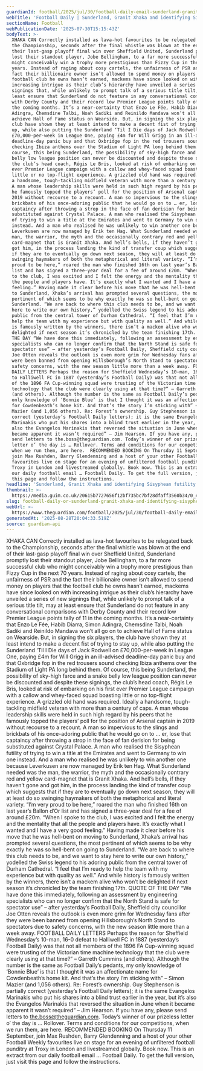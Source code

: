 ```yaml
---
guardianId: football/2025/jul/30/football-daily-email-sunderland-granit-xhaka
webTitle: 'Football Daily | Sunderland, Granit Xhaka and identifying Sisyphean futility'
sectionName: Football
webPublicationDate: '2025-07-30T15:15:43Z'
bodyText: >-
  XHAKA CAN Correctly installed as lava-hot favourites to be relegated back to
  the Championship, seconds after the final whistle was blown at the end of
  their last-gasp playoff final win over Sheffield United, Sunderland promptly
  lost their standout player, Jobe Bellingham, to a far more successful club who
  might conceivably win a trophy more prestigious than Fizzy Cup in the next 70
  years. Instead of raging about cosy cartels, the unfairness of PSR and the
  fact their billionaire owner isn’t allowed to spend money on players that the
  football club he owns hasn’t earned, mackems have since looked on with
  increasing intrigue as their club’s hierarchy have unveiled a series of new
  signings that, while unlikely to prompt talk of a serious title tilt, may at
  least ensure that Sunderland do not feature in any conversational comparisons
  with Derby County and their record low Premier League points tally of 11 in
  the coming months. It’s a near-certainty that Enzo Le Fée, Habib Diarra, Simon
  Adingra, Chemsdine Talbi, Noah Sadiki and Reinildo Mandava won’t all go on to
  achieve Hall of Fame status on Wearside. But, in signing the six players, the
  club have shown they at least intend to make a decent fist of trying to stay
  up, while also putting the Sunderland ‘Til I Die days of Jack Rodwell on
  £70,000-per-week in League One, paying £4m for Will Grigg in an ill-advised
  deadline-day panic buy and that Oxbridge fop in the red trousers sound
  checking Ibiza anthems over the Stadium of Light PA long behind them. Of
  course, this being Sunderland, the possibility of sky-high farce and a snake
  belly low league position can never be discounted and despite these signings,
  the club’s head coach, Régis Le Bris, looked at risk of embarking on his first
  ever Premier League campaign with a callow and whey-faced squad boasting
  little or no top-flight experience. A grizzled old hand was required. Ideally
  a handsome, tough-tackling midfield veteran with more than a century of caps.
  A man whose leadership skills were held in such high regard by his peers that
  he famously topped the players’ poll for the position of Arsenal captain in
  2019 without recourse to a recount. A man so impervious to the slings and
  brickbats of his once-adoring public that he would go on to … er, lose that
  captaincy after throwing a strop in the face of fan derision for being
  substituted against Crystal Palace. A man who realised the Sisyphean futility
  of trying to win a title at the Emirates and went to Germany to win one
  instead. And a man who realised he was unlikely to win another one because
  Leverkusen are now managed by Erik ten Hag. What Sunderland needed was the
  man, the warrior, the myth and the occasionally contrary red and yellow
  card-magnet that is Granit Xhaka. And hell’s bells, if they haven’t gone and
  got him, in the process landing the kind of transfer coup which suggests that
  if they are to eventually go down next season, they will at least do so
  swinging haymakers of both the metaphorical and literal variety. “I’m very
  proud to be here,” roared the man who finished 16th on last year’s Ballon d’Or
  list and has signed a three-year deal for a fee of around £20m. “When I spoke
  to the club, I was excited and I felt the energy and the mentality that all
  the people and players have. It’s exactly what I wanted and I have a very good
  feeling.” Having made it clear before his move that he was hell-bent on moving
  to Sunderland, Xhaka’s arrival has prompted several questions, the most
  pertinent of which seems to be why exactly he was so hell-bent on going to
  Sunderland. “We are back to where this club needs to be, and we want to stay
  here to write our own history,” yodelled the Swiss legend to his adoring
  public from the central tower of Durham Cathedral. “I feel that I’m ready to
  help the team with my experience but with quality as well.” And while history
  is famously written by the winners, there isn’t a mackem alive who won’t be
  delighted if next season it’s chronicled by the team finishing 17th. QUOTE OF
  THE DAY “We have done this immediately, following an assessment by engineering
  specialists who can no longer confirm that the North Stand is safe for
  spectator use” – after yesterday’s Football Daily, Sheffield city councillor
  Joe Otten reveals the outlook is even more grim for Wednesday fans after they
  were been banned from opening Hillsborough’s North Stand to spectators due to
  safety concerns, with the new season little more than a week away. FOOTBALL
  DAILY LETTERS Perhaps the reason for Sheffield Wednesday’s 10-man, 16-0 defeat
  to Halliwell FC in 1887 (yesterday’s Football Daily) was that not all members
  of the 1896 FA Cup-winning squad were trusting of the Victorian time machine
  technology that the club were clearly using at that time?” – Garreth Cummins
  (and others). Although the number is the same as Football Daily’s pedants, my
  only knowledge of ‘Bonnie Blue’ is that I thought it was an affectionate name
  for Cowdenbeath’s home kit. And that’s the story I’m sticking with” – Simon
  Mazier (and 1,056 others). Re: Forest’s ownership. Guy Stephenson is partially
  correct (yesterday’s Football Daily letters); it is the same Evangelos
  Marinakis who put his shares into a blind trust earlier in the year, but it’s
  also the Evangelos Marinakis that reversed the situation in June when it
  became apparent it wasn’t required” – Jim Hearson. If you have any, please
  send letters to the.boss@theguardian.com. Today’s winner of our prizeless
  letter o’ the day is … Rollover. Terms and conditions for our competitions,
  when we run them, are here.  RECOMMENDED BOOKING On Thursday 11 September,
  join Max Rushden, Barry Glendenning and a host of your other Football Weekly
  favourites live on stage for an evening of unfiltered football punditry at
  Troxy in London and livestreamed globally. Book now. This is an extract from
  our daily football email … Football Daily. To get the full version, just visit
  this page and follow the instructions.
headline: 'Sunderland, Granit Xhaka and identifying Sisyphean futility'
thumbnail: >-
  https://media.guim.co.uk/20615b7727656f12bf735bc7bf28dfaff3560b34/0_468_4000_3198/500.jpg
slug: football-daily-or-sunderland-granit-xhaka-and-identifying-sisyphean-futility
webUrl: >-
  https://www.theguardian.com/football/2025/jul/30/football-daily-email-sunderland-granit-xhaka
generatedAt: '2025-08-28T20:04:33.519Z'
source: guardian-api
---
```

XHAKA CAN Correctly installed as lava-hot favourites to be relegated back to the Championship, seconds after the final whistle was blown at the end of their last-gasp playoff final win over Sheffield United, Sunderland promptly lost their standout player, Jobe Bellingham, to a far more successful club who might conceivably win a trophy more prestigious than Fizzy Cup in the next 70 years. Instead of raging about cosy cartels, the unfairness of PSR and the fact their billionaire owner isn’t allowed to spend money on players that the football club he owns hasn’t earned, mackems have since looked on with increasing intrigue as their club’s hierarchy have unveiled a series of new signings that, while unlikely to prompt talk of a serious title tilt, may at least ensure that Sunderland do not feature in any conversational comparisons with Derby County and their record low Premier League points tally of 11 in the coming months. It’s a near-certainty that Enzo Le Fée, Habib Diarra, Simon Adingra, Chemsdine Talbi, Noah Sadiki and Reinildo Mandava won’t all go on to achieve Hall of Fame status on Wearside. But, in signing the six players, the club have shown they at least intend to make a decent fist of trying to stay up, while also putting the Sunderland ‘Til I Die days of Jack Rodwell on £70,000-per-week in League One, paying £4m for Will Grigg in an ill-advised deadline-day panic buy and that Oxbridge fop in the red trousers sound checking Ibiza anthems over the Stadium of Light PA long behind them. Of course, this being Sunderland, the possibility of sky-high farce and a snake belly low league position can never be discounted and despite these signings, the club’s head coach, Régis Le Bris, looked at risk of embarking on his first ever Premier League campaign with a callow and whey-faced squad boasting little or no top-flight experience. A grizzled old hand was required. Ideally a handsome, tough-tackling midfield veteran with more than a century of caps. A man whose leadership skills were held in such high regard by his peers that he famously topped the players’ poll for the position of Arsenal captain in 2019 without recourse to a recount. A man so impervious to the slings and brickbats of his once-adoring public that he would go on to … er, lose that captaincy after throwing a strop in the face of fan derision for being substituted against Crystal Palace. A man who realised the Sisyphean futility of trying to win a title at the Emirates and went to Germany to win one instead. And a man who realised he was unlikely to win another one because Leverkusen are now managed by Erik ten Hag. What Sunderland needed was the man, the warrior, the myth and the occasionally contrary red and yellow card-magnet that is Granit Xhaka. And hell’s bells, if they haven’t gone and got him, in the process landing the kind of transfer coup which suggests that if they are to eventually go down next season, they will at least do so swinging haymakers of both the metaphorical and literal variety. “I’m very proud to be here,” roared the man who finished 16th on last year’s Ballon d’Or list and has signed a three-year deal for a fee of around £20m. “When I spoke to the club, I was excited and I felt the energy and the mentality that all the people and players have. It’s exactly what I wanted and I have a very good feeling.” Having made it clear before his move that he was hell-bent on moving to Sunderland, Xhaka’s arrival has prompted several questions, the most pertinent of which seems to be why exactly he was so hell-bent on going to Sunderland. “We are back to where this club needs to be, and we want to stay here to write our own history,” yodelled the Swiss legend to his adoring public from the central tower of Durham Cathedral. “I feel that I’m ready to help the team with my experience but with quality as well.” And while history is famously written by the winners, there isn’t a mackem alive who won’t be delighted if next season it’s chronicled by the team finishing 17th. QUOTE OF THE DAY “We have done this immediately, following an assessment by engineering specialists who can no longer confirm that the North Stand is safe for spectator use” – after yesterday’s Football Daily, Sheffield city councillor Joe Otten reveals the outlook is even more grim for Wednesday fans after they were been banned from opening Hillsborough’s North Stand to spectators due to safety concerns, with the new season little more than a week away. FOOTBALL DAILY LETTERS Perhaps the reason for Sheffield Wednesday’s 10-man, 16-0 defeat to Halliwell FC in 1887 (yesterday’s Football Daily) was that not all members of the 1896 FA Cup-winning squad were trusting of the Victorian time machine technology that the club were clearly using at that time?” – Garreth Cummins (and others). Although the number is the same as Football Daily’s pedants, my only knowledge of ‘Bonnie Blue’ is that I thought it was an affectionate name for Cowdenbeath’s home kit. And that’s the story I’m sticking with” – Simon Mazier (and 1,056 others). Re: Forest’s ownership. Guy Stephenson is partially correct (yesterday’s Football Daily letters); it is the same Evangelos Marinakis who put his shares into a blind trust earlier in the year, but it’s also the Evangelos Marinakis that reversed the situation in June when it became apparent it wasn’t required” – Jim Hearson. If you have any, please send letters to the.boss@theguardian.com. Today’s winner of our prizeless letter o’ the day is … Rollover. Terms and conditions for our competitions, when we run them, are here.  RECOMMENDED BOOKING On Thursday 11 September, join Max Rushden, Barry Glendenning and a host of your other Football Weekly favourites live on stage for an evening of unfiltered football punditry at Troxy in London and livestreamed globally. Book now. This is an extract from our daily football email … Football Daily. To get the full version, just visit this page and follow the instructions.
